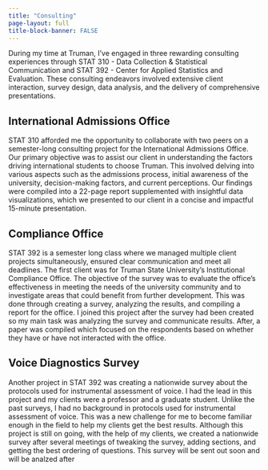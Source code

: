 ```yaml
---
title: "Consulting"
page-layout: full
title-block-banner: FALSE
---
```

During my time at Truman, I've engaged in three rewarding consulting experiences through STAT 310 - Data Collection & Statistical Communication and STAT 392 - Center for Applied Statistics and Evaluation. These consulting endeavors involved extensive client interaction, survey design, data analysis, and the delivery of comprehensive presentations.

## International Admissions Office

STAT 310 afforded me the opportunity to collaborate with two peers on a semester-long consulting project for the International Admissions Office. Our primary objective was to assist our client in understanding the factors driving international students to choose Truman. This involved delving into various aspects such as the admissions process, initial awareness of the university, decision-making factors, and current perceptions. Our findings were compiled into a 22-page report supplemented with insightful data visualizations, which we presented to our client in a concise and impactful 15-minute presentation.

## Compliance Office

STAT 392 is a semester long class where we managed multiple client projects simultaneously, ensured clear communication and meet all deadlines. The first client was for Truman State University's Institutional Compliance Office. The objective of the survey was to evaluate the office’s effectiveness in meeting the needs of the university community and to investigate areas that could benefit from further development. This was done through creating a survey, analyzing the results, and compiling a report for the office. I joined this project after the survey had been created so my main task was analyzing the survey and communicate results. After, a paper was compiled which focused on the respondents based on whether they have or have not interacted with the office.

## Voice Diagnostics Survey

Another project in STAT 392 was creating a nationwide survey about the protocols used for instrumental assessment of voice. I had the lead in this project and my clients were a professor and a graduate student. Unlike the past surveys, I had no background in protocols used for instrumental assessment of voice. This was a new challenge for me to become familiar enough in the field to help my clients get the best results. Although this project is still on going, with the help of my clients, we created a nationwide survey after several meetings of tweaking the survey, adding sections, and getting the best ordering of questions. This survey will be sent out soon and will be analzed after